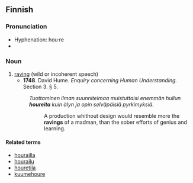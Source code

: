 ==Finnish==

===Pronunciation===
* Hyphenation: hou·re
* {{IPA|/ˈhoure(ʔ)/|lang=fi}}

===Noun===
{{fi-noun|houre|type=hame}}

# [[raving]] (wild or incoherent speech) 
#* '''1748'''.  David Hume.  ''Enquiry concerning Human Understanding.'' Section 3.  § 5.
#:''Tuottaminen ilman suunnitelmaa muistuttaisi enemmän hullun '''houreita''' kuin älyn ja opin selväpäisiä pyrkimyksiä.''
#::A production whithout design would resemble more the '''ravings''' of a madman, than the sober efforts of genius and learning. 

====Related terms====
*[[hourailla]]
*[[hourailu]]
*[[houretila]]
*[[kuumehoure]]